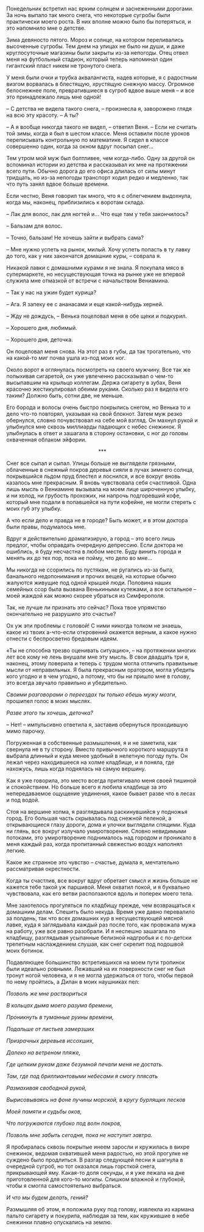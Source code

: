 # &nbsp; {#chapter-82}

Понедельник встретил нас ярким солнцем и заснеженными дорогами. За ночь выпало так много снега, что некоторые сугробы были практически моего роста. В них вполне можно было бы потеряться, и это напомнило мне о детстве.

Зима девяносто пятого. Мороз и солнце, на котором переливались высоченные сугробы. Тем днем на улицах не было ни души, и даже круглосуточные магазины были закрыты из-за непогоды. Отец отвел меня на футбольный стадион, который теперь напоминал один гигантский пласт никем не тронутого снега.

У меня были очки и трубка аквалангиста, надев которые, я с радостным визгом ворвалась в блестящую, хрустящую снежную массу. Огромное белоснежнее поле, превратившиеся в сугроб вдвое выше меня – и все это принадлежало лишь мне одной!

– С детства не видела такого снега, – произнесла я, заворожено глядя на всю эту красоту. – А ты?

– А я вообще никогда такого не видел, – ответил Веня. – Если не считать той зимы, когда я был в шестом классе. Меня оставили после уроков переписывать контрольную по математике. Я сидел в классе совершенно один, когда за окном вдруг посыпал снег…

Тем утром мой муж был болтливее, чем когда-либо. Одну за другой он вспоминал истории из детства и рассказывал их мне на протяжении всего пути. Обычно дорога до его офиса длилась от силы минут тридцать, но из-за непогоды транспорт ходил редко и медленно, так что путь занял вдвое больше времени.

Если честно, Веня говорил так много, что я с облегчением выдохнула, когда мы, наконец, приблизились к воротам склада.

– Лак для волос, лак для ногтей и… Что еще там у тебя закончилось?

– Бальзам для волос.

– Точно, бальзам! Не хочешь зайти и выбрать сама?

– Мне нужно успеть на рынок, милый. Хочу успеть попасть в ту лавку до того, как у них закончатся домашние куры, – соврала я.

Никакой лавки с домашними курами я не знала. Я покупала мясо в супермаркете, но несуществующая точка на рынке уже не впервой служила мне отмазкой от встречи с начальством Вениамина.

– Так у нас на ужин будет курица?

– Ага. Я запеку ее с ананасами и еще какой-нибудь херней.

– Жду не дождусь, – Венька поцеловал меня в обе щеки и подкурил.

– Хорошего дня, любимый.

– Хорошего дня, деточка.

Он поцеловал меня снова. На этот раз в губы, да так трогательно, что на какой-то миг почва ушла из-под моих ног.

Около ворот я оглянулась посмотреть на своего мужчину. Все так же попыхивая сигаретой, он уже увлеченно рассказывал о чем-то высыпавшим на крыльцо коллегам. Держа сигарету в зубах, Веня красочно жестикулировал обеими руками. Сколько раз я видела его таким? Должно быть, сотни две, не меньше.

Его борода и волосы очень быстро покрылись снегом, но Венька то и дело что-то повторял, указывая на свой блокнот. Затем муж резко обернулся, словно почувствовал на себе мой взгляд. Он махнул рукой и улыбнулся мне сквозь миллиарды падающих с небес снежинок. Я улыбнулась в ответ и зашагала в сторону остановки, с ног до головы охваченная облаком эйфории.

<div style="text-align: center;">***</div>

Снег все сыпал и сыпал. Улицы больше не выглядели грязными, облаченные в снежный покров деревья сияли в лучах зимнего солнца, покрывшийся льдом пруд блестел и лоснился, и все вокруг вновь казалось мне прекрасным. Я вновь чувствовала себя счастливой. Одна лишь мысль о Вениамине вызывала на моем лице широченную улыбку, и ни холод, ни грубость прохожих, ни напрочь подгоревший кофе, который мне подали в попавшейся на пути кофейне, не могли стереть с моих губ эту улыбку.

А что если дело и правда не в городе? Быть может, и в этом доктора были правы, подумалось мне.

Вдруг я действительно драматизирую, а город – это всего лишь предлог, чтобы оправдать очередную депрессию. Если доктора не ошиблись, я буду несчастна в любом месте. Буду винить города и менять их до тех пор, пока не пойму, что дело во мне…

Мы никогда не ссорились по пустякам, не ругались из-за быта, банального недопонимания и прочих вещей, на которые обычно жалуются живущие под одной крышей люди. Половина наших семейных ссор была вызвана Венькиными кутежами, а все остальное – моей жаждой как можно скорее убраться из Симферополя.

Так, не лучше ли признать это сейчас? Пока твое упрямство окончательно не разрушило это счастье?

Ох уж эти проблемы с головой! С ними никогда толком не знаешь, какое из твоих а-что-если откровений окажется верным, а какое нужно отнести с беспросветно бредовым идеям.

«Ты не способна трезво оценивать ситуацию», – на протяжении многих лет все кому не лень внушали мне эту мысль. В свои двадцать три я, наконец, этому поверила и теперь с трудом могла отличить правильные мысли от неправильных. Я была прекрасным оратором, могла убедить кого угодно и в чем угодно, а потому, что бы ни пришло мне в голову, это всегда звучало правильно и убедительно.

*Своими разговорами о переездах ты только ебешь мужу мозги*, прошипел голос в моих мыслях.

*Разве этого ты хочешь, деточка?*

– Нет! – импульсивно ответила я, заставив обернуться проходившую мимо парочку.

Погруженная в собственные размышления, я и не заметила, как свернула не в ту сторону. Вместо привычного короткого маршрута я выбрала длинный и куда менее удобный в нелетную погоду путь. Он лежал через находившееся на холме кладбище, и я поняла, где нахожусь, лишь когда поднялась на самую вершину.

Как я уже говорила, это место всегда притягивало меня своей тишиной и спокойствием. Но больше всего я любила кладбище за это непередаваемое ощущение уединения, какое бывает разве что в лесах и под водой.

Стоя на вершине холма, я разглядывала раскинувшийся у подножья город. Его большая часть скрывалась под снежной пеленой, а открывающиеся глазу дороги, дома и улочки выглядели спящими. Куда ни глянь, все вокруг излучало умиротворение. Словно невидимыми потоками, это умиротворение поднималось над городом и проникало в меня каждый раз, когда пропитанный свежестью воздух наполнял легкие.

Какое же странное это чувство – счастье, думала я, мечтательно рассматривая окрестности.

Когда ты счастлив, все вокруг вдруг обретает смысл и жизнь больше не кажется тебе такой уж паршивой. Меня охватил покой, и я буквально чувствовала, как его ветви расползаются вдоль и поперек моего тела.

Мне захотелось прогуляться по кладбищу прежде, чем возвращаться к домашним делам. Спешить было некуда. Время уже давно перевалило за полдень, так что всех домашних кур в несуществующей мясной лавке, куда я заглядывала каждый раз после того, как провожала мужа на работу, уже все равно разобрали. И я неспешно зашагала по кладбищу, разглядывая усыпанные белизной надгробья и с по-детски трепетным наслаждением слушая, как снег скрепит под подошвой моих ботинок.

Подавляющее большинство встретившихся на моем пути тропинок были идеально ровными. Лежавший на их поверхности снег не был тронут ногой человека, и я не могла удержаться от того, чтобы первой по нему пройтись, а Дилан в моих наушниках пел:

*Позволь же мне раствориться*

*В кольцах дыма моего разума бремени,*

*Проникнуть в туманные руины времени,*

*Подальше от листьев замерзших*

*Призрачных деревьев иссохших,*

*Далеко на ветреном пляже,*

*Где цепким рукам даже безумной печали меня не достать.*

*Там, где под бриллиантовыми небесами я смогу плясать*

*Размахивая свободной рукой,*

*Вырисовываясь на фоне пучины морской, в кругу бурлящих песков*

*Моей памяти и судьбы оков,*

*Что погружаются глубоко под волн покров,*

*Позволь мне забыть сегодня, пока не наступит завтра.*

Я пробиралась сквозь покрытые инеем заросли и кружилась в вихре снежинок, ведомая охватившей меня радостью, но этой прогулке не суждено было продлиться. В разгар следующей песни я шагнула в очередной сугроб, но тот оказался лишь горсткой снега, прикрывающей яму. Какая-то доля секунды, и я уже лежала на дне приготовленной для кого-то могилы. Слишком влажной и глубокой, чтобы я смогла самостоятельно выбраться. 

*И что мы будем делать, гений?*

Размышляя об этом, я положила руку под голову, извлекла из кармана пальто сигарету и покурила, наблюдая за тем, как кружившие в небе снежинки плавно опускались на землю.
